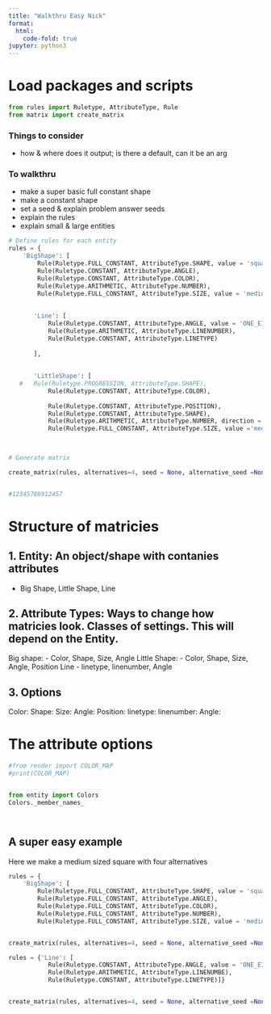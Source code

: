 ```yaml
---
title: "Walkthru Easy Nick"
format:
  html:
    code-fold: true
jupyter: python3
---
```



# Load packages and scripts

```python
from rules import Ruletype, AttributeType, Rule
from matrix import create_matrix
```


### Things to consider
- how & where does it output; is there a default, can it be an arg


### To walkthru
- make a super basic full constant shape
- make a constant shape
- set a seed & explain problem answer seeds
- explain the rules
- explain small & large entities


```python
# Define rules for each entity
rules = {
    'BigShape': [
        Rule(Ruletype.FULL_CONSTANT, AttributeType.SHAPE, value = 'square'),
        Rule(Ruletype.CONSTANT, AttributeType.ANGLE),
        Rule(Ruletype.CONSTANT, AttributeType.COLOR),
        Rule(Ruletype.ARITHMETIC, AttributeType.NUMBER),
        Rule(Ruletype.FULL_CONSTANT, AttributeType.SIZE, value = 'medium')],
        
    
       'Line': [
           Rule(Ruletype.CONSTANT, AttributeType.ANGLE, value = 'ONE_EIGHTY'),
           Rule(Ruletype.ARITHMETIC, AttributeType.LINENUMBER),
           Rule(Ruletype.CONSTANT, AttributeType.LINETYPE)
       
       ],
       
       
       'LittleShape': [
   #   Rule(Ruletype.PROGRESSION, AttributeType.SHAPE),
           Rule(Ruletype.CONSTANT, AttributeType.COLOR),
       
           Rule(Ruletype.CONSTANT, AttributeType.POSITION),
           Rule(Ruletype.CONSTANT, AttributeType.SHAPE),
           Rule(Ruletype.ARITHMETIC, AttributeType.NUMBER, direction = 'subtraction'),
           Rule(Ruletype.FULL_CONSTANT, AttributeType.SIZE, value ='medium')]}

  

# Generate matrix

create_matrix(rules, alternatives=4, seed = None, alternative_seed =None , entity_types=['BigShape', 'LittleShape'])


#12345788912457

```


# Structure of matricies

## 1. Entity: An object/shape with contanies attributes
- Big Shape, Little Shape, Line

## 2. Attribute Types: Ways to change how matricies look. Classes of settings. This will depend on the Entity.

Big shape:
- Color, Shape, Size, Angle
Little Shape:
- Color, Shape, Size, Angle, Position
Line
- linetype, linenumber, Angle

## 3. Options

Color:
Shape: 
Size:
Angle:
Position:
linetype: 
linenumber: 
Angle:



# The attribute options

```python

#from render import COLOR_MAP
#print(COLOR_MAP)


from entity import Colors
Colors._member_names_




```

## A super easy example 
Here we make a medium sized square with four alternatives

```python
rules = {
    'BigShape': [
        Rule(Ruletype.FULL_CONSTANT, AttributeType.SHAPE, value = 'square'),
        Rule(Ruletype.FULL_CONSTANT, AttributeType.ANGLE),
        Rule(Ruletype.FULL_CONSTANT, AttributeType.COLOR),
        Rule(Ruletype.FULL_CONSTANT, AttributeType.NUMBER),
        Rule(Ruletype.FULL_CONSTANT, AttributeType.SIZE, value = 'medium')]}


create_matrix(rules, alternatives=4, seed = None, alternative_seed =None , entity_types=['BigShape'])
```


```python

rules = {'Line': [
           Rule(Ruletype.CONSTANT, AttributeType.ANGLE, value = 'ONE_EIGHTY'),
           Rule(Ruletype.ARITHMETIC, AttributeType.LINENUMBE),
           Rule(Ruletype.CONSTANT, AttributeType.LINETYPE)]}


create_matrix(rules, alternatives=4, seed = None, alternative_seed =None , entity_types=['Line'])

```
